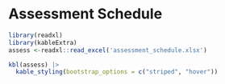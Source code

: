 # Assessment Schedule

```r
library(readxl)
library(kableExtra)
assess <-readxl::read_excel('assessment_schedule.xlsx')

kbl(assess) |> 
  kable_styling(bootstrap_options = c("striped", "hover"))
```

